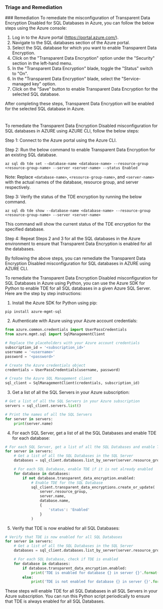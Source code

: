
### Triage and Remediation
<Tabs>
<Tab title='Remediation'>
### Remediation

<AccordionGroup>
<Accordion title='Using Console' defaultOpen='true'>
To remediate the misconfiguration of Transparent Data Encryption Disabled for SQL Databases in Azure, you can follow the below steps using the Azure console:

1. Log in to the Azure portal (https://portal.azure.com/).
2. Navigate to the SQL databases section of the Azure portal.
3. Select the SQL database for which you want to enable Transparent Data Encryption.
4. Click on the "Transparent Data Encryption" option under the "Security" section in the left-hand menu.
5. In the "Transparent Data Encryption" blade, toggle the "Status" switch to "On".
6. In the "Transparent Data Encryption" blade, select the "Service-managed key" option.
7. Click on the "Save" button to enable Transparent Data Encryption for the selected SQL database.

After completing these steps, Transparent Data Encryption will be enabled for the selected SQL database in Azure.

#
</Accordion>

<Accordion title='Using CLI'>
To remediate the Transparent Data Encryption Disabled misconfiguration for SQL databases in AZURE using AZURE CLI, follow the below steps:

Step 1: Connect to the Azure portal using the Azure CLI.

Step 2: Run the below command to enable Transparent Data Encryption for an existing SQL database.

```
az sql db tde set --database-name <database-name> --resource-group <resource-group-name> --server <server-name> --status Enabled
```

Note: Replace `<database-name>`, `<resource-group-name>`, and `<server-name>` with the actual names of the database, resource group, and server respectively.

Step 3: Verify the status of the TDE encryption by running the below command.

```
az sql db tde show --database-name <database-name> --resource-group <resource-group-name> --server <server-name>
```

This command will show the current status of the TDE encryption for the specified database.

Step 4: Repeat Steps 2 and 3 for all the SQL databases in the Azure environment to ensure that Transparent Data Encryption is enabled for all the databases.

By following the above steps, you can remediate the Transparent Data Encryption Disabled misconfiguration for SQL databases in AZURE using AZURE CLI.
</Accordion>

<Accordion title='Using Python'>
To remediate the Transparent Data Encryption Disabled misconfiguration for SQL Databases in Azure using Python, you can use the Azure SDK for Python to enable TDE for all SQL databases in a given Azure SQL Server. Here are the step by step instructions:

1. Install the Azure SDK for Python using pip:

```
pip install azure-mgmt-sql
```

2. Authenticate with Azure using your Azure account credentials:

```python
from azure.common.credentials import UserPassCredentials
from azure.mgmt.sql import SqlManagementClient

# Replace the placeholders with your Azure account credentials
subscription_id = '<subscription_id>'
username = '<username>'
password = '<password>'

# Create the Azure credentials object
credentials = UserPassCredentials(username, password)

# Create the Azure SQL Management client
sql_client = SqlManagementClient(credentials, subscription_id)
```

3. Get a list of all the SQL Servers in your Azure subscription:

```python
# Get a list of all the SQL Servers in your Azure subscription
servers = sql_client.servers.list()

# Print the names of all the SQL Servers
for server in servers:
    print(server.name)
```

4. For each SQL Server, get a list of all the SQL Databases and enable TDE for each database:

```python
# For each SQL Server, get a list of all the SQL Databases and enable TDE for each database
for server in servers:
    # Get a list of all the SQL Databases in the SQL Server
    databases = sql_client.databases.list_by_server(server.resource_group, server.name)

    # For each SQL Database, enable TDE if it is not already enabled
    for database in databases:
        if not database.transparent_data_encryption.enabled:
            # Enable TDE for the SQL Database
            sql_client.transparent_data_encryptions.create_or_update(
                server.resource_group,
                server.name,
                database.name,
                {
                    'status': 'Enabled'
                }
            )
```

5. Verify that TDE is now enabled for all SQL Databases:

```python
# Verify that TDE is now enabled for all SQL Databases
for server in servers:
    # Get a list of all the SQL Databases in the SQL Server
    databases = sql_client.databases.list_by_server(server.resource_group, server.name)

    # For each SQL Database, check if TDE is enabled
    for database in databases:
        if database.transparent_data_encryption.enabled:
            print('TDE is enabled for database {} in server {}'.format(database.name, server.name))
        else:
            print('TDE is not enabled for database {} in server {}'.format(database.name, server.name))
```

These steps will enable TDE for all SQL Databases in all SQL Servers in your Azure subscription. You can run this Python script periodically to ensure that TDE is always enabled for all SQL Databases.
</Accordion>

</AccordionGroup>
</Tab>
</Tabs>
